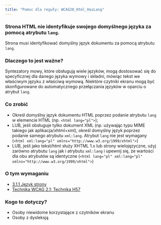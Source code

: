 ```yaml
---
title: "Pomoc dla reguły: WCAG20_Html_HasLang"
---
```


<div className="toolHelp">
<Row>
<Column colLg={16} colMd={8} colSm={4} className="toolHead">

### Strona HTML nie identyfikuje swojego domyślnego języka za pomocą atrybutu `lang`.

<div id="locLevel"></div>

Strona musi identyfikować domyślny język dokumentu za pomocą atrybutu `lang`.

</Column>
</Row>
<Row>
<Column colLg={11} colMd={5} colSm={4} className="toolMain">

### Dlaczego to jest ważne?

Syntezatory mowy, które obsługują wiele języków, mogą dostosować się do specyficznej dla danego języka wymowy i składni, mówiąc tekst we właściwym języku z właściwą wymową. Niektóre czytniki ekranu mogą być skonfigurowane do automatycznego przełączania języków w oparciu o atrybut `lang`.


<div id="locSnippet"></div>

### Co zrobić

* Określ domyślny język dokumentu HTML poprzez podanie atrybutu `lang` w elemencie HTML (np. `<html lang="pl">`);
* LUB, jeśli obsługuje tylko dokument XML (np. używając typu MIME takiego jak aplikacja/xhtml+xml), określ domyślny język poprzez podanie samego atrybutu `xml:lang`. Atrybut `lang` nie jest wymagany (`<html xml:lang="pl" xmlns="http://www.w3.org/1999/xhtml">`)
* LUB, jeśli jako tekst/html służy XHTML 1.x lub strony wielojęzyczne, użyj zarówno atrybutu `lang` jak i atrybutu `xml:lang` i upewnij się, że wartości dla obu atrybutów są identyczne (`<html lang="pl" xml:lang="pl" xmlns="http://www.w3.org/1999/xhtml">`)

</Column>
<Column colLg={5} colMd={3} colSm={4} className="toolLeft">

### O tym wymaganiu

* [3.1.1 Język strony](https://wcag.lepszyweb.pl/#language-of-page)
* [Technika WCAG 2.1: Technika H57](https://www.w3.org/WAI/WCAG21/Techniques/html/H57)

### Kogo to dotyczy?

 * Osoby niewidome korzystające z czytników ekranu
 * Osoby z dysleksją

</Column>
</Row>
</div>

